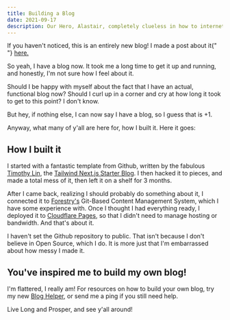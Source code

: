 ```yaml
---
title: Building a Blog
date: 2021-09-17
description: Our Hero, Alastair, completely clueless in how to internet, decides to write a blog.
---
```



<Aside title="Hey there, neighbor!">
	<p class="text-sm">
		If you haven't noticed, this is an entirely new blog! I made a post about it{" "}
		<a href="/blog/4tl8d58hTEtToeuO/">here.</a>
	</p>
</Aside>

So yeah, I have a blog now. It took me a long time to get it up and running, and honestly, I'm not sure how I feel about it.

Should I be happy with myself about the fact that I have an actual, functional blog now? Should I curl up in a corner and cry at how long it took to get to this point? I don't know.

But hey, if nothing else, I can now say I have a blog, so I guess that is +1.

Anyway, what many of y'all are here for, how I built it. Here it goes:

## How I built it

I started with a fantastic template from Github, written by the fabulous [Timothy Lin](https://github.com/timlrx), the [Tailwind Next.js Starter Blog](https://github.com/timlrx/tailwind-nextjs-starter-blog). I then hacked it to pieces, and made a total mess of it, then left it on a shelf for 3 months.

After I came back, realizing I should probably do something about it, I connected it to [Forestry's](https://forestry.io) Git-Based Content Management System, which I have some experience with. Once I thought I had everything ready, I deployed it to [Cloudflare Pages](https://pages.cloudflare.com), so that I didn't need to manage hosting or bandwidth. And that's about it.

I haven't set the Github repository to public. That isn't because I don't believe in Open Source, which I do. It is more just that I'm embarrassed about how messy I made it.

## You've inspired me to build my own blog!

I'm flattered, I really am! For resources on how to build your own blog, try my new [Blog Helper](https://www.goalastair.com/buildyourownblog), or send me a ping if you still need help.

Live Long and Prosper, and see y'all around!
